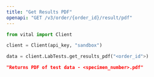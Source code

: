 ```yaml
---
title: "Get Results PDF"
openapi: "GET /v3/order/{order_id}/result/pdf"
---
```


<RequestExample>

```python Python
from vital import Client

client = Client(api_key, "sandbox")

data = client.LabTests.get_results_pdf("<order_id">)

```

</RequestExample>

<ResponseExample>

```json Response
"Returns PDF of test data - <specimen_number>.pdf"
```

</ResponseExample>
